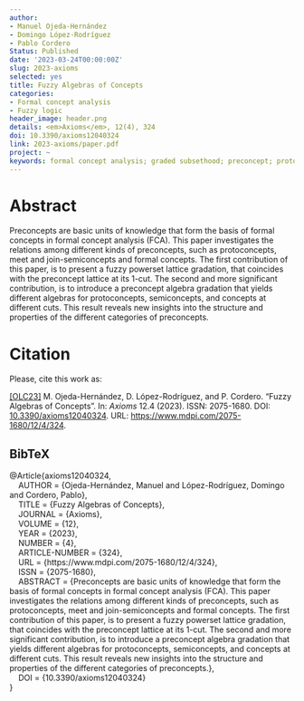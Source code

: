 ```yaml
---
author:
- Manuel Ojeda-Hernández
- Domingo López-Rodríguez
- Pablo Cordero
Status: Published
date: '2023-03-24T00:00:00Z'
slug: 2023-axioms
selected: yes
title: Fuzzy Algebras of Concepts
categories:
- Formal concept analysis
- Fuzzy logic
header_image: header.png
details: <em>Axioms</em>, 12(4), 324
doi: 10.3390/axioms12040324
link: 2023-axioms/paper.pdf
project: ~
keywords: formal concept analysis; graded subsethood; preconcept; protoconcept; fuzzy
---
```




# Abstract


Preconcepts are basic units of knowledge that form the basis of formal concepts in formal concept analysis (FCA). This paper investigates the relations among different kinds of preconcepts, such as protoconcepts, meet and join-semiconcepts and formal concepts. The first contribution of this paper, is to present a fuzzy powerset lattice gradation, that coincides with the preconcept lattice at its 1-cut. The second and more significant contribution, is to introduce a preconcept algebra gradation that yields different algebras for protoconcepts, semiconcepts, and concepts at different cuts. This result reveals new insights into the structure and properties of the different categories of preconcepts.







# Citation
Please, cite this work as:


<a name=bib-axioms12040324></a>[[OLC23]](#cite-axioms12040324) M. Ojeda-Hernández, D. López-Rodríguez, and P. Cordero. “Fuzzy Algebras of Concepts”. In: _Axioms_ 12.4 (2023). ISSN: 2075-1680. DOI: [10.3390/axioms12040324](https://doi.org/10.3390%2Faxioms12040324). URL: [https://www.mdpi.com/2075-1680/12/4/324](https://www.mdpi.com/2075-1680/12/4/324).

::: {.callout-note appearance="minimal" collapse=true}

## BibTeX

@Article{axioms12040324,<br>&nbsp;&nbsp;&nbsp;&nbsp;AUTHOR = {Ojeda-Hernández, Manuel and López-Rodríguez, Domingo and Cordero, Pablo},<br>&nbsp;&nbsp;&nbsp;&nbsp;TITLE = {Fuzzy Algebras of Concepts},<br>&nbsp;&nbsp;&nbsp;&nbsp;JOURNAL = {Axioms},<br>&nbsp;&nbsp;&nbsp;&nbsp;VOLUME = {12},<br>&nbsp;&nbsp;&nbsp;&nbsp;YEAR = {2023},<br>&nbsp;&nbsp;&nbsp;&nbsp;NUMBER = {4},<br>&nbsp;&nbsp;&nbsp;&nbsp;ARTICLE-NUMBER = {324},<br>&nbsp;&nbsp;&nbsp;&nbsp;URL = {https://www.mdpi.com/2075-1680/12/4/324},<br>&nbsp;&nbsp;&nbsp;&nbsp;ISSN = {2075-1680},<br>&nbsp;&nbsp;&nbsp;&nbsp;ABSTRACT = {Preconcepts are basic units of knowledge that form the basis of formal concepts in formal concept analysis (FCA). This paper investigates the relations among different kinds of preconcepts, such as protoconcepts, meet and join-semiconcepts and formal concepts. The first contribution of this paper, is to present a fuzzy powerset lattice gradation, that coincides with the preconcept lattice at its 1-cut. The second and more significant contribution, is to introduce a preconcept algebra gradation that yields different algebras for protoconcepts, semiconcepts, and concepts at different cuts. This result reveals new insights into the structure and properties of the different categories of preconcepts.},<br>&nbsp;&nbsp;&nbsp;&nbsp;DOI = {10.3390/axioms12040324}<br>}

:::


